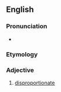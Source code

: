 ==English==

===Pronunciation===
* {{a|UK}} {{IPA|[dɪspɹəˈpɔːʃənəɫ]|lang=en}}

===Etymology===
{{prefix|en|dis|proportional}}

===Adjective===
{{en-adj}}

# [[disproportionate]]